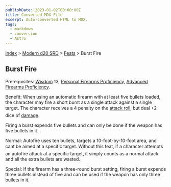 ```yaml
---
publishDate: 2023-01-02T00:00:00Z
title: Converted MDX File
excerpt: Auto-converted HTML to MDX.
tags:
  - markdown
  - conversion
  - Astro
---
```


[Index](-index) > [Modern d20 SRD](modern-d20-srd-index) > [Feats](modern-d20-srd-feats-index) > Burst Fire

## Burst Fire

Prerequisites: [Wisdom](modern-d20-srd-basics-ability-scores) 13, [Personal
Firearms Proficiency](modern-d20-srd-feats-personal-firearms-proficiency), [Advanced
Firearms Proficiency](modern-d20-srd-feats-advanced-firearms-proficiency).

Benefit: When using an automatic firearm with at least five bullets loaded, the character may fire a short burst as a single attack against a single target. The character receives a 4 penalty on the [attack
roll](modern-d20-srd-combat-attack-roll), but deal +2 dice of [damage](modern-d20-srd-combat-damage).

Firing a burst expends five bullets and can only be done if the weapon has five bullets in it.

Normal: Autofire uses ten bullets, targets a 10-foot-by-10-foot area, and cant be aimed at a specific target. Without this feat, if a character attempts an autofire attack at a specific target, it simply counts as a normal attack and all the extra bullets are wasted.

Special: If the firearm has a three-round burst setting, firing a burst expends three bullets instead of five and can be used if the weapon has only three bullets in it.
